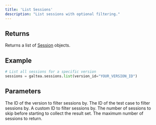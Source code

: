 ```yaml
---
title: 'List Sessions'
description: "List sessions with optional filtering."
---
```


## Returns
Returns a list of [Session](/concepts/product/version/session) objects.

## Example
```python
# List all sessions for a specific version
sessions = galtea.sessions.list(version_id="YOUR_VERSION_ID")
```

## Parameters
<ResponseField name="version_id" type="string" required>
  The ID of the version to filter sessions by.
</ResponseField>
<ResponseField name="test_case_id" type="string" optional>
  The ID of the test case to filter sessions by.
</ResponseField>
<ResponseField name="custom_id" type="string" optional>
  A custom ID to filter sessions by.
</ResponseField>
<ResponseField name="offset" type="int" optional>
  The number of sessions to skip before starting to collect the result set.
</ResponseField>
<ResponseField name="limit" type="int" optional>
  The maximum number of sessions to return.
</ResponseField>
